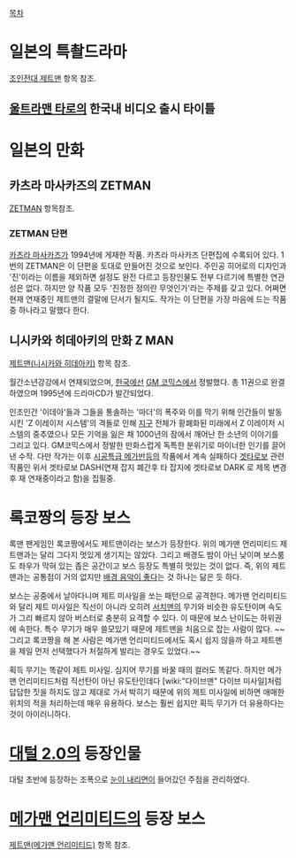 [[목차]]

= 일본의 특촬드라마 =
[[조인전대 제트맨]] 항목 참조.

== [[울트라맨 타로]]의 한국내 비디오 출시 타이틀 ==

= 일본의 만화 =
== 카츠라 마사카즈의 ZETMAN ==
[[ZETMAN]] 항목참조.

=== ZETMAN 단편 ===
[[카츠라 마사카즈]]가 1994년에 게재한 작품. 카츠라 마사카즈 단편집에 수록되어 있다. 1번의 ZETMAN은 이 단편을 토대로 만들어진 것으로 보인다. 
주인공 히어로의 디자인과 '진'이라는 이름을 제외하면 설정도 완전 다르고 등장인물도 전부 다르기에 특별한 연관성은 없다. 하지만 양 작품 모두 '진정한 정의란 무엇인가'라는 주제를 갖고 있다. 어쩌면 현재 연재중인 제트맨의 결말에 단서가 될지도.
작가는 이 단편을 가장 마음에 드는 작품 중 하나라고 말했다 한다.

== 니시카와 히데아키의 만화 Z MAN ==
[[제트맨(니시카와 히데아키)]] 항목 참조.

월간소년강강에서 연재되었으며, [[한국]]에선 [[GM 코믹스]]에서 정발했다. 총 11권으로 완결하였으며 1995년에 드라마CD가 발간되었다.

인조인간 '이데아'들과 그들을 통솔하는 '마더'의 폭주와 이를 막기 위해 인간들이 발동시킨 'Z 이레이저 시스템'의 격돌로 인해 [[지구]] 전체가 황폐화된 미래에서 Z 이레이저 시스템의 중추였으나 모든 기억을 잃은 채 1000년의 잠에서 깨어난 한 소년의 이야기를 그리고 있다. GM코믹스에서 정발한 만화스럽게 독특한 분위기로 마이너한 인기를 끌어낸 수작. 다만 작가는 이후 [[시공특급 메가반]]등의 작품에서 계속 실패하다 [[겟타로보]] 관련 작품인 위서 겟타로보 DASH(연재 잡지 폐간후 타 잡지에 겟타로보 DARK 로 제목 변경후 재 연재중이라고 함)을 집필중.
= 록코짱의 등장 보스 = 
록맨 팬게임인 록코짱에서도 제트맨이라는 보스가 등장한다. 
위의 메가맨 언리미티드 제트맨과는 달리 그다지 멋있게 생기지는 않았다. 그리고 배경도 밤이 아닌 낮이며 보스룸도 좌우가 막혀 있는 좁은 공간이고 보스 등장도 특별히 멋있는 것이 없다. 즉, 위의 제트맨과는 공통점이 거의 없지만 [http://www.youtube.com/watch?v=9lE5iiFdDA8 배경 음악이 좋다]는 것 하나는 닮은 듯 하다.

보스는 공중에서 날아다니며 제트 미사일을 쏘는 패턴으로 공격한다. 메가맨 언리미티드와 달리 제트 미사일은 직선이 아니라 오히려 [[서치맨]]의 무기와 비슷한 유도탄이며 속도가 그리 빠르지 않아 버스터로 충분히 요격할 수 있다. 이 때문에 보스 난이도는 하위권에 속한다. 특수 무기가 매우 쓸모있기 때문에 제트맨을 처음으로 잡는 사람이 많다. ~~그리고 록코짱을 해 본 사람은 메가맨 언리미티드에서도 혹시 쉽지 않을까 하고 제트맨을 제일 먼저 선택했다가 처절하게 발리는 경우도 있었다.~~

획득 무기는 똑같이 제트 미사일. 심지어 무기를 바꿀 때의 컬러도 똑같다. 하지만 메가맨 언리미티드처럼 직선탄이 아닌 유도탄인데다 [wiki:"다이브맨" 다이브 미사일]처럼 답답한 짓을 하지도 않고 제대로 가서 박히기 때문에 위의 제트 미사일에 비하면 애매한 위치의 적을 처리하는데 매우 유용하다. 보스는 훨씬 쉽지만 획득 무기가 더 유용하다는 것이 아이러니하다. 

= [[대털 2.0]]의 등장인물 =
대털 초반에 등장하는 조폭으로 [[눈이 내리면]]이 들어갔던 주점을 관리하였다.

= [[메가맨 언리미티드]]의 등장 보스 = 
[[제트맨(메가맨 언리미티드)]] 항목 참조.
